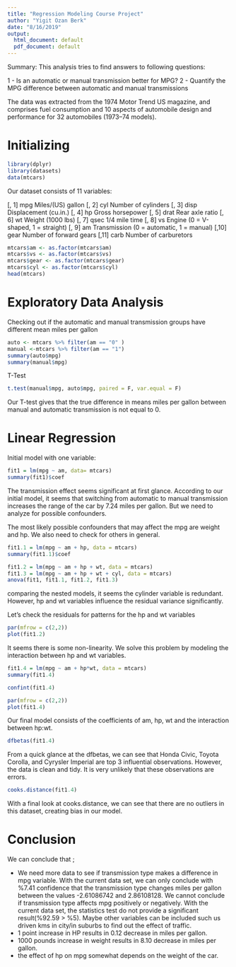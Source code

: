 ```yaml
---
title: "Regression Modeling Course Project"
author: "Yigit Ozan Berk"
date: "8/16/2019"
output:
  html_document: default
  pdf_document: default
---
```


Summary: This analysis tries to find answers to following questions:

1 - Is an automatic or manual transmission better for MPG?
2 - Quantify the MPG difference between automatic and manual transmissions

The data was extracted from the 1974 Motor Trend US magazine, and comprises fuel consumption and 10 aspects of automobile design and performance for 32 automobiles (1973–74 models).


# Initializing

```r
library(dplyr)
library(datasets)
data(mtcars)
```

Our dataset consists of 11 variables:


[, 1]	mpg	Miles/(US) gallon
[, 2]	cyl	Number of cylinders
[, 3]	disp	Displacement (cu.in.)
[, 4]	hp	Gross horsepower
[, 5]	drat	Rear axle ratio
[, 6]	wt	Weight (1000 lbs)
[, 7]	qsec	1/4 mile time
[, 8]	vs	Engine (0 = V-shaped, 1 = straight)
[, 9]	am	Transmission (0 = automatic, 1 = manual)
[,10]	gear	Number of forward gears
[,11]	carb	Number of carburetors


```r
mtcars$am <- as.factor(mtcars$am)
mtcars$vs <- as.factor(mtcars$vs)
mtcars$gear <- as.factor(mtcars$gear)
mtcars$cyl <- as.factor(mtcars$cyl)
head(mtcars)
```

# Exploratory Data Analysis

Checking out if the automatic and manual transmission groups have different mean miles per gallon

```r
auto <- mtcars %>% filter(am == "0" )
manual <-mtcars %>% filter(am == "1")
summary(auto$mpg)
summary(manual$mpg)
```

T-Test

```r
t.test(manual$mpg, auto$mpg, paired = F, var.equal = F)
```

Our T-test gives that the true difference in means miles per gallon between manual and automatic transmission is not equal to 0. 

# Linear Regression

Initial model with one variable:

```r
fit1 = lm(mpg ~ am, data= mtcars)
summary(fit1)$coef
```

The transmission effect seems significant at first glance. According to our initial model, it seems that switching from automatic to manual transmission increases the range of the car by 7.24 miles per gallon. But we need to analyze for possible confounders. 

The most likely possible confounders that may affect the mpg are weight and hp. We also need to check for others in general.

```r
fit1.1 = lm(mpg ~ am + hp, data = mtcars)
summary(fit1.1)$coef
```

```r
fit1.2 = lm(mpg ~ am + hp + wt, data = mtcars)
fit1.3 = lm(mpg ~ am + hp + wt + cyl, data = mtcars)
anova(fit1, fit1.1, fit1.2, fit1.3)
```

comparing the nested models, it seems  the cylinder variable is redundant. However, hp and wt variables influence the residual variance significantly.

Let's check the residuals for patterns for the hp and wt variables

```r
par(mfrow = c(2,2))
plot(fit1.2)
```

It seems there is some non-linearity. We solve this problem by modeling the interaction between hp and wt variables.

```r
fit1.4 = lm(mpg ~ am + hp*wt, data = mtcars)
summary(fit1.4)
```

```r
confint(fit1.4)
```


```r
par(mfrow = c(2,2))
plot(fit1.4)
```

Our final model consists of the coefficients of am, hp, wt and the interaction between hp:wt.

```r
dfbetas(fit1.4)
```

From a quick glance at the dfbetas, we can see that Honda Civic, Toyota Corolla, and Cyrysler Imperial are top 3 influential observations. However, the data is clean and tidy. It is very unlikely that these observations are errors.

```r
cooks.distance(fit1.4)
```

With a final look at cooks.distance, we can see that there are no outliers in this dataset, creating bias in our model. 

# Conclusion 

We can conclude that ;

- We need more data to see if transmission type makes a difference in mpg variable. With the current data set, we can only conclude with %7.41 confidence that the transmission type changes miles per gallon between the values -2.61086742 and 2.86108128. We cannot conclude if transmission type affects mpg positively or negatively. With the current data set, the statistics test do not provide a significant result(%92.59 > %5). Maybe other variables can be included such us driven kms in city/in suburbs to find out the effect of traffic. 
- 1 point increase in HP results in 0.12 decrease in miles per gallon.
- 1000 pounds increase in weight results in 8.10 decrease in miles per gallon.
- the effect of hp on mpg somewhat depends on the weight of the car.




